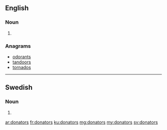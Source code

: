 ==English==

===Noun===
{{head|en|plural}}

# {{plural of|donator|lang=en}}

===Anagrams===
* [[odorants#English|odorants]]
* [[tandoors#English|tandoors]]
* [[tornados#English|tornados]]

----

==Swedish==

===Noun===
{{head|sv|noun form}}

# {{sv-noun-form-indef-gen|donator}}

[[ar:donators]]
[[fr:donators]]
[[ku:donators]]
[[mg:donators]]
[[my:donators]]
[[sv:donators]]